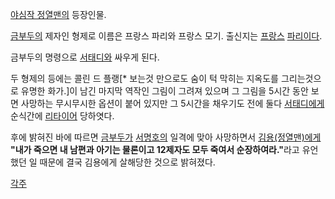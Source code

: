 [[야심작 정열맨]]의 등장인물.

[[금부두]]의 제자인 형제로 이름은 프랑스 파리와 프랑스 모기.
출신지는 [[프랑스]] [[파리]]이다.

금부두의 명령으로 [[서태디]]와 싸우게 된다.

두 형제의 등에는 콜린 드 플랭[* 보는것 만으로도 숨이 턱 막히는 지옥도를 그리는것으로 유명한 화가.]이 남긴 마지막 역작인 그림이 그려져 있으며 그 그림을 5시간 동안 보면 사망하는 무시무시한 옵션이 붙어 있지만 그 5시간을 채우기도 전에 둘다 [[서태디]]에게  순식간에 [[리타이어]] 당하엿다.

후에 밝혀진 바에 따르면 [[금부두]]가 [[서명호]]의 일격에 맞아 사망하면서 [[김용(정열맨)]]에게 '''"내가 죽으면 내 남편과 아기는 물론이고 12제자도 모두 죽여서 순장하여라."'''라고 유언했던 일 때문에 결국 김용에게 살해당한 것으로 밝혀졌다.




[[각주]] 
